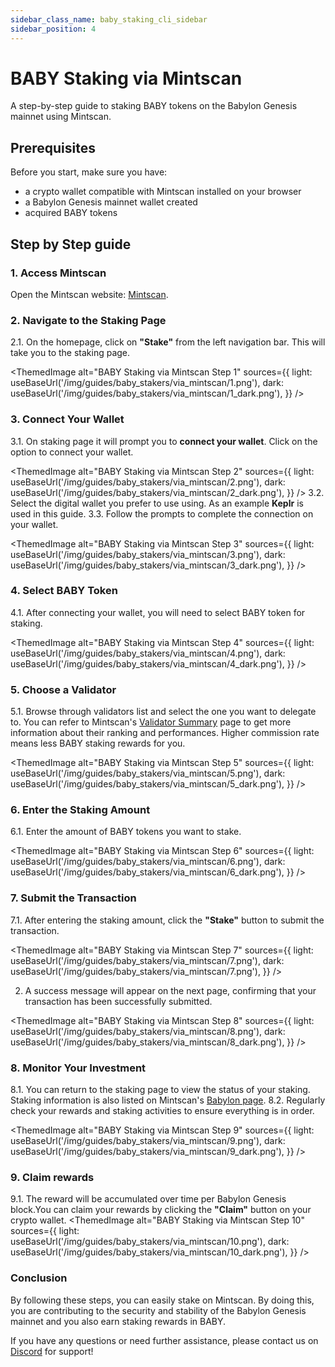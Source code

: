 ```yaml
---
sidebar_class_name: baby_staking_cli_sidebar
sidebar_position: 4
---
```


# BABY Staking via Mintscan
A step-by-step guide to staking BABY tokens on the Babylon Genesis mainnet using
Mintscan.

## Prerequisites
Before you start, make sure you have:
- a crypto wallet compatible with Mintscan installed on your browser
- a Babylon Genesis mainnet wallet created
- acquired BABY tokens

## Step by Step guide

### 1. Access Mintscan

Open the Mintscan website: [Mintscan](https://www.mintscan.io).

### 2. Navigate to the Staking Page

2.1. On the homepage, click on **"Stake"** from the left navigation bar. This will 
take you to the staking page.

<ThemedImage
  alt="BABY Staking via Mintscan Step 1"
  sources={{
    light: useBaseUrl('/img/guides/baby_stakers/via_mintscan/1.png'),
    dark: useBaseUrl('/img/guides/baby_stakers/via_mintscan/1_dark.png'),
  }}
/>

### 3. Connect Your Wallet

3.1. On staking page it will prompt you to **connect your wallet**. Click on the 
option to connect your wallet.

<ThemedImage
  alt="BABY Staking via Mintscan Step 2"
  sources={{
    light: useBaseUrl('/img/guides/baby_stakers/via_mintscan/2.png'),
    dark: useBaseUrl('/img/guides/baby_stakers/via_mintscan/2_dark.png'),
  }}
/>
3.2. Select the digital wallet you prefer to use using. As an example **Keplr** is 
used in this guide.
3.3. Follow the prompts to complete the connection on your wallet.

<ThemedImage
  alt="BABY Staking via Mintscan Step 3"
  sources={{
    light: useBaseUrl('/img/guides/baby_stakers/via_mintscan/3.png'),
    dark: useBaseUrl('/img/guides/baby_stakers/via_mintscan/3_dark.png'),
  }}
/>
### 4. Select BABY Token

4.1. After connecting your wallet, you will need to select BABY token for staking.

<ThemedImage
  alt="BABY Staking via Mintscan Step 4"
  sources={{
    light: useBaseUrl('/img/guides/baby_stakers/via_mintscan/4.png'),
    dark: useBaseUrl('/img/guides/baby_stakers/via_mintscan/4_dark.png'),
  }}
/>

### 5. Choose a Validator

5.1. Browse through validators list and select the one you want to delegate to. You 
can refer to Mintscan's [Validator Summary](https://www.mintscan.io/babylon/validators) 
page to get more information about their ranking and performances. Higher commission 
rate means less BABY staking rewards for you.

<ThemedImage
  alt="BABY Staking via Mintscan Step 5"
  sources={{
    light: useBaseUrl('/img/guides/baby_stakers/via_mintscan/5.png'),
    dark: useBaseUrl('/img/guides/baby_stakers/via_mintscan/5_dark.png'),
  }}
/>

### 6. Enter the Staking Amount

6.1. Enter the amount of BABY tokens you want to stake.

<ThemedImage
  alt="BABY Staking via Mintscan Step 6"
  sources={{
    light: useBaseUrl('/img/guides/baby_stakers/via_mintscan/6.png'),
    dark: useBaseUrl('/img/guides/baby_stakers/via_mintscan/6_dark.png'),
  }}
/>

### 7. Submit the Transaction

7.1. After entering the staking amount, click the **"Stake"** button to submit the 
transaction.

<ThemedImage
  alt="BABY Staking via Mintscan Step 7"
  sources={{
    light: useBaseUrl('/img/guides/baby_stakers/via_mintscan/7.png'),
    dark: useBaseUrl('/img/guides/baby_stakers/via_mintscan/7.png'),
  }}
/>

2.   A success message will appear on the next page, confirming that your 
transaction has been successfully submitted.

<ThemedImage
  alt="BABY Staking via Mintscan Step 8"
  sources={{
    light: useBaseUrl('/img/guides/baby_stakers/via_mintscan/8.png'),
    dark: useBaseUrl('/img/guides/baby_stakers/via_mintscan/8_dark.png'),
  }}
/>

### 8. Monitor Your Investment

8.1. You can return to the staking page to view the status of your staking. Staking 
information is also listed on Mintscan's [Babylon page](https://www.mintscan.io/babylon).
8.2. Regularly check your rewards and staking activities to ensure everything is in 
order.

<ThemedImage
  alt="BABY Staking via Mintscan Step 9"
  sources={{
    light: useBaseUrl('/img/guides/baby_stakers/via_mintscan/9.png'),
    dark: useBaseUrl('/img/guides/baby_stakers/via_mintscan/9_dark.png'),
  }}
/>

### 9. Claim rewards

9.1. The reward will be accumulated over time per Babylon Genesis block.You can 
claim your rewards by clicking the **"Claim"** button on your crypto wallet.
<ThemedImage
  alt="BABY Staking via Mintscan Step 10"
  sources={{
    light: useBaseUrl('/img/guides/baby_stakers/via_mintscan/10.png'),
    dark: useBaseUrl('/img/guides/baby_stakers/via_mintscan/10_dark.png'),
  }}
/>
###  Conclusion

By following these steps, you can easily stake on Mintscan. By doing this, you are 
contributing to the security and stability of the Babylon Genesis mainnet and you 
also earn staking rewards in BABY. 

If you have any questions or need further assistance, please contact us on 
[Discord](https://discord.com/invite/babylonglobal) for support!